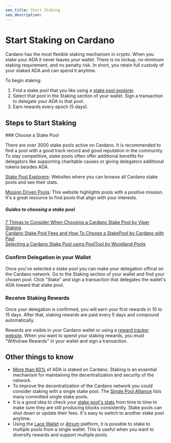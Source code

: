 ```yaml
---
seo_title: Start Staking
seo_description: 
---
```



# Start Staking on Cardano 

Cardano has the most flexible staking mechanism in crypto. When you stake your ADA it never leaves your wallet. There is no lockup, no minimum staking requirement, and no penalty risk. In short, you retain full custody of your staked ADA and can spend it anytime. 

To begin staking: 
1. Find a stake pool that you like using a [stake pool explorer]().
2. Select that pool in the Staking section of your wallet. Sign a transaction to delegate your ADA to that pool.
3. Earn rewards every epoch (5 days).

## Steps to Start Staking 
<Steps>
### Choose a Stake Pool

There are over 3000 stake pools active on Cardano. It is recommended to find a pool with a good track record and good reputation in the community. To stay competitive, stake pools often offer additional benefits for delegators like supporting charitable causes or giving delegators additional tokens besides ADA.

[Stake Pool Explorers](): Websites where you can browse all Cardano stake pools and see their stats.  

[Mission Driven Pools](https://missiondrivenpools.org/member-pools/): This website highlights pools with a positive mission. It's a great resource to find pools that align with your interests.  

##### Guides to choosing a stake pool 
[7 Things to Consider When Choosing a Cardano Stake Pool by Viper Staking](https://viperstaking.com/ada-pools/choosing-a-pool/)  
[Cardano Stake Pool Fees and How To Choose a StakePool by Cardano with Paul](https://www.youtube.com/watch?v=ksdVA15meHw)  
[Selecting a Cardano Stake Pool using PoolTool by Woodland Pools](https://www.youtube.com/watch?v=wF0adviOgSs)

### Confirm Delegation in your Wallet

Once you've selected a stake pool you can make your delegation offical on the Cardano network. Go to the Staking section of your wallet and find your chosen pool. Click "Stake" and sign a transaction that delegates the wallet's ADA toward that stake pool.  

### Receive Staking Rewards

Once your delegation is confirmed, you will earn your first rewards in 10 to 15 days. After that, staking rewards are paid every 5 days and compound automatically.

Rewards are visible in your Cardano wallet or using a [reward tracker website](). When you want to spend your staking rewards, you must "Withdraw Rewards" in your wallet and sign a transaction. 
</Steps>

## Other things to know
- [More than 60%](https://lookerstudio.google.com/u/0/reporting/3136c55b-635e-4f46-8e4b-b8ab54f2d460/page/p_5eaybb3cqc?s=huXqeQmi9qA) of ADA is staked on Cardano. Staking is an essential mechanism for maintaining the decentralization and security of the network.
- To improve the decentralization of the Cardano network you could consider staking with a single stake pool. The [Single Pool Alliance](https://singlepoolalliance.net/) lists many committed single stake pools. 
- It is a good idea to check your [stake pool's stats]() from time to time to make sure they are still producing blocks consistently. Stake pools can shut down or update their fees. It's easy to switch to another stake pool anytime.  
- Using the [Lace Wallet](https://www.lace.io/) or [Atrium](https://www.atrium.io/) platform, it is possible to stake to multiple pools from a single wallet. This is useful when you want to diversify rewards and support multiple pools.